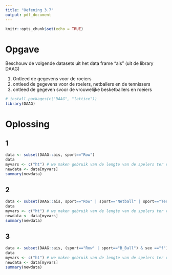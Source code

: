 ```yaml
---
title: "Oefening 3.7"
output: pdf_document
---
```


```r
knitr::opts_chunk$set(echo = TRUE)
```

# Opgave

Beschouw de volgende datasets uit het data frame "ais" (uit de library DAAG)

1. Ontleed de gegevens voor de roeiers
2. ontleed de gegevens voor de roeiers, netballers en de tennissers
3. ontleed de gegeven svoor de vrouwelijke besketballers en roeiers

```r
# install.packages(c("DAAG", "lattice"))
library(DAAG)
```

# Oplossing

## 1

```r
data <- subset(DAAG::ais, sport=="Row")
data
myvars <- c("ht") # we maken gebruik van de lengte van de spelers ter voorbeeld
newdata <- data[myvars]
summary(newdata)
```

## 2

```r
data <- subset(DAAG::ais, sport=="Row" | sport=="Netball" | sport=="Tennis")
data
myvars <- c("ht") # we maken gebruik van de lengte van de spelers ter voorbeeld
newdata <- data[myvars]
summary(newdata)
```

## 3

```r
data <- subset(DAAG::ais, (sport=="Row" | sport=="B_Ball") & sex =="f")
data
myvars <- c("ht") # we maken gebruik van de lengte van de spelers ter voorbeeld
newdata <- data[myvars]
summary(newdata)
```

